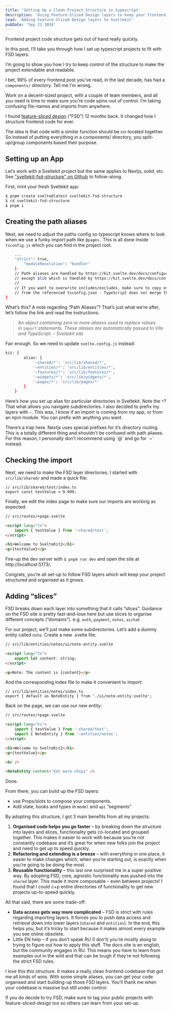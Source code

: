 ```yaml
---
title: 'Setting Up a Clean Project Structure in typescript'
description: 'Using Feature-Sliced Design layers to keep your frontend projects organised and structured.'
lead: 'Adding Feature-Sliced Design layers to Sveltekit'
pubDate: 'Sep 21 2024'
---
```



Frontend project code structure gets out of hand really quickly.

In this post, I’ll take you through how I set up typescript projects to fit with FSD layers.

I’m going to show you how I try to keep control of the structure to make the project extendable and readable.

I bet, 99% of every frontend post you’ve read, in the last decade, has had a `components/` directory. Tell me I’m wrong.

Work on a decent-sized project, with a couple of team members, and all you need is time to make sure you’re code spins-out of control. I’m taking confusing file-names and imports from anywhere.

I found [feature-sliced design](https://feature-sliced.design/) (”FSD”) 12 months back. It changed how I structure frontend code  for ever.

<Callout heading="Intro to Feature-sliced Design">
  The idea is that code with a similar function should be co-located together. So instead of putting everything in a components/ directory, you split-up/group components based their purpose.
</Callout>


## Setting up an App

Let’s work with a Sveltekit project but the same applies to Nextjs, solid, etc. See ["sveltekit-fsd-structure" on Github](https://github.com/mmmoli/sveltekit-fsd-structure) to follow-along.

First, mint your fresh Sveltekit app:

```bash
$ pnpm create svelte@latest sveltekit-fsd-structure
$ cd sveltekit-fsd-structure
$ pnpm i
```

## Creating the path aliases

Next, we need to adjust the paths config so typescript knows where to look when we use a funky import path like `@pages.` This is all done inside `tsconfig.js` which you can find in the project root.

```bash
	...
	"strict": true,
		"moduleResolution": "bundler"
	}
	// Path aliases are handled by https://kit.svelte.dev/docs/configuration#alias
	// except $lib which is handled by https://kit.svelte.dev/docs/configuration#files
	//
	// If you want to overwrite includes/excludes, make sure to copy over the relevant includes/excludes
	// from the referenced tsconfig.json - TypeScript does not merge them in
}
```

What’s this? A note regarding “Path Aliases”? That’s just what we’re after, let’s follow the  link and read the instructions.

> *An object containing zero or more aliases used to replace values in `import` statements. These aliases are automatically passed to Vite and TypeScript.
– Sveltekit site*
>

Fair enough. So we need to update `svelte.config.js` instead:

```bash
kit: {
		alias: {
			'~shared/*': 'src/lib/shared/*',
			'~entities/*': 'src/lib/entities/*',
			'~features/*': 'src/lib/features/*',
			'~widgets/*': 'src/lib/widgets/*',
			'~pages/*': 'src/lib/pages/*'
		}
	}
```

Here’s how you set up alias for particular directories in Sveltekit. Note the `*`? That what allows you navigate subdirectories. I also decided to prefix my layers with `~`. This was, I know if an import is coming from my app, or from an npm module. You can prefix with anything you want.

<Callout heading="Nextjs Alias Prefix">
There’s a trap here. Nextjs uses special prefixes for it’s directory routing. This is a totally different thing and shouldn’t be confused with path aliases. For this reason, I personally don’t recommend using `@` and go for `~` instead.
</Callout>

## Checking the import

Next, we need to make the FSD layer directories. I started with `src/lib/shared/` and made a quick file:

```tsx
// src/lib/shared/test/index.ts
export const testValue = 9.999;
```

Finally, we edit the index page to make sure our imports are working as expected:

```html
// src/routes/+page.svelte

<script lang="ts">
	import { testValue } from '~shared/test';
</script>

<h1>Welcome to SvelteKit2</h1>
<p>{testValue}</p>
```

Fire-up the dev server with `$ pnpm run dev` and open the site at http://localhost:5173/.

Congrats, you’re all set-up to follow FSD layers which will keep your project structured and organised as it grows.

## Adding “slices”

FSD breaks down each layer into something that it calls “slices”. Guidance on the FSD site is pretty fast-and-lose here but use slices to organise different concepts (”domains”). e.g.  `auth`, `payment`, `notes`, `aichat`

For our project, we’ll just make some subdirectories. Let’s add a dummy entity called `note`. Create a new .svelte file:

```html
// src/lib/entities/notes/ui/note-entity.svelte

<script lang="ts">
	export let content: string;
</script>

<p>Note: The content is {content}</p>
```

And the corresponding index file to make it convenient to import:

```tsx
// src/lib/entities/notes/index.ts
export { default as NoteEntity } from './ui/note-entity.svelte';
```

Back on the page, we can use our new entity:

```html
// src/routes/+page.svelte

<script lang="ts">
	import { testValue } from '~shared/test';
	import { NoteEntity } from '~entities/notes';
</script>

<h1>Welcome to SvelteKit2</h1>
<p>{testValue}</p>

<hr />

<NoteEntity content="Eat more chips" />

```

Done.

From there, you can build up the FSD layers:

- use Props/slots to compose your components.
- Add state, hooks and types in `model` and `api` ”segments”

By adopting this structure, I got 3 main benefits from all my projects:

1. **Organised code helps you go faster** – by breaking down the structure into layers and slices, functionality gets co-located and grouped together. This makes it easier to work with because you’re not constantly codebase and it’s great for when new folks join the project and need to get up to speed quickly.
2. **Refactoring and extending is a breeze** – with everything in one place, it easier to make changes which, when you’re starting out, is exactly when you’re going to be doing the most.
3. **Reusable functionality** – this last one surprised me in a super positive way. By adopting FSD, core, agnostic functionality was pushed into the `shared` layer. This made it more composable – even between projects! I found that I could c+p entire directories of functionality to get new projects up-to-speed quickly.

All that said, there are some trade-off:

- **Data access gets way more complicated** – FSD is strict with rules regarding importing layers. It forces you to push data access and retrieval down into lower layers (`shared` and `entities`).  In the end, this helps you, but it’s tricky to start because it makes almost every example you see online obsolete.
- Little EN help – if you don’t speak RU (I don’t) you’re mostly along to trying to figure out how to apply this stuff. The docs site is en english, but the community engages in RU. This means you have to learn from examples out in the wild and that can be tough if they’re not following the strict FSD rules.

I love this this structure. It makes a really clean frontend codebase that got me all kinds of wins. With some simple aliases, you can get your code organised and start building-up those FSD layers. You’ll thank me when your codebase is massive but still under control.

If you do decide to try FSD, make sure to tag your public projects with feature-sliced-design too so others can learn from your set-up.

